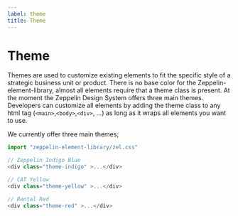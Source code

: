 ```yaml
---
label: theme
title: Theme
---
```


# Theme

Themes are used to customize existing elements to fit the specific style of a strategic business unit or product. There is no base color for the Zeppelin-element-library, almost all elements require that a theme class is present. At the moment the Zeppelin Design System offers three main themes. Developers can customize all elements by adding the theme class to any html tag (`<main>`,`<body>`,`<div>`, ...) as long as it wraps all elements you want to use.

We currently offer three main themes;

```js
import "zeppelin-element-library/zel.css"

// Zeppelin Indigo Blue
<div class="theme-indigo" >...</div>

// CAT Yellow
<div class="theme-yellow" >...</div>

// Rental Red
<div class="theme-red" >...</div>
```
